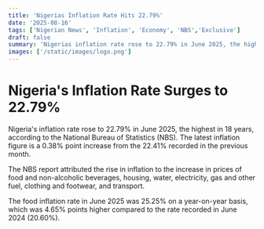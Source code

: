 ```yaml
---
title: 'Nigerias Inflation Rate Hits 22.79%'
date: '2025-08-16'
tags: ['Nigerian News', 'Inflation', 'Economy', 'NBS','Exclusive']
draft: false
summary: 'Nigerias inflation rate rose to 22.79% in June 2025, the highest in 18 years, according to the National Bureau of Statistics (NBS).'
images: ['/static/images/logo.png']
---
```


# Nigeria's Inflation Rate Surges to 22.79%

Nigeria's inflation rate rose to 22.79% in June 2025, the highest in 18 years, according to the National Bureau of Statistics (NBS). The latest inflation figure is a 0.38% point increase from the 22.41% recorded in the previous month.

The NBS report attributed the rise in inflation to the increase in prices of food and non-alcoholic beverages, housing, water, electricity, gas and other fuel, clothing and footwear, and transport.

The food inflation rate in June 2025 was 25.25% on a year-on-year basis, which was 4.65% points higher compared to the rate recorded in June 2024 (20.60%).
